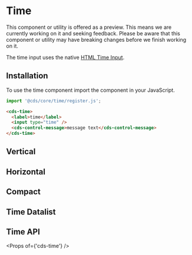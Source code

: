 
<Meta title="Forms (Preview)/Time/Getting Started" />

# Time

<cds-alert-group status="warning" cds-layout="m-b:lg">
  <cds-alert>
    This component or utility is offered as a preview. This means we are currently working on it and seeking feedback.
    Please be aware that this component or utility may have breaking changes before we finish working on it.
  </cds-alert>
</cds-alert-group>

The time input uses the native <a href="https://developer.mozilla.org/en-US/docs/Web/HTML/Element/input/time">HTML Time Input</a>.

## Installation

To use the time component import the component in your JavaScript.

```typescript
import '@cds/core/time/register.js';
```

```html
<cds-time>
  <label>time</label>
  <input type="time" />
  <cds-control-message>message text</cds-control-message>
</cds-time>
```

<Preview>
  <Story id="forms-preview-time-stories--time" />
</Preview>

## Vertical

<Preview>
  <Story id="forms-preview-time-stories--vertical" />
</Preview>

## Horizontal

<Preview>
  <Story id="forms-preview-time-stories--horizontal" />
</Preview>

## Compact

<Preview>
  <Story id="forms-preview-time-stories--compact" />
</Preview>

## Time Datalist

<Preview>
  <Story id="forms-preview-time-stories--time-datalist" />
</Preview>

## Time API

<Props of={'cds-time'} />
